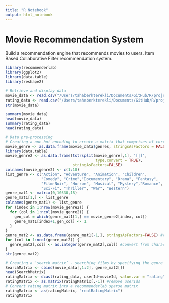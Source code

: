 ```yaml
---
title: "R Notebook"
output: html_notebook
---
```


# Movie Recommendation System
Build a recommendation engine that recommends movies to users. Item Based Collaborative Filter recommendation system.
```r
library(recommenderlab)
library(ggplot2)                       
library(data.table)
library(reshape2)
```
```r
# Retrieve and display data
movie_data <- read.csv("/Users/tahaberkterekli/Documents/GitHub/R/projects/Movie Recommendation System/IMDB-Dataset/movies.csv",stringsAsFactors=FALSE)
rating_data <- read.csv("/Users/tahaberkterekli/Documents/GitHub/R/projects/Movie Recommendation System/IMDB-Dataset/ratings.csv")
str(movie_data)
```
```r
summary(movie_data)
head(movie_data)
summary(rating_data)
head(rating_data)
```
```r
# Data pre-processing
# Creating a one-hot encoding to create a matrix that comprises of corresponding genres for each of the films.
movie_genre <- as.data.frame(movie_data$genres, stringsAsFactors = FALSE)
library(data.table)
movie_genre2 <- as.data.frame(tstrsplit(movie_genre[,1], '[|]',
                                        type.convert = TRUE),
                              stringAsFactors=FALSE)
colnames(movie_genre2) <- c(1:10)
list_genre <- c("Action", "Adventure", "Animation", "Children", 
                "Comedy", "Crime","Documentary", "Drama", "Fantasy",
                "Film-Noir", "Horror", "Musical", "Mystery","Romance",
                "Sci-Fi", "Thriller", "War", "Western")
genre_mat1 <- matrix(0,10330,18)
genre_mat1[1,] <- list_genre
colnames(genre_mat1) <- list_genre
for (index in 1:nrow(movie_genre2)) {
  for (col in 1:ncol(movie_genre2)) {
    gen_col = which(genre_mat1[1,] == movie_genre2[index, col])
    genre_mat1[index+1,gen_col] <- 1
  }
}
genre_mat2 <- as.data.frame(genre_mat1[-1,], stringsAsFactors=FALSE) #remove first row, which was the genre list
for (col in 1:ncol(genre_mat2)) {
  genre_mat2[,col] <- as.integer(genre_mat2[,col]) #convert from characters to integers
} 
str(genre_mat2)
```
```r
# Creating a ‘search matrix’ - searching films by specifying the genre
SearchMatrix <- cbind(movie_data[,1:2], genre_mat2[])
head(SearchMatrix)
ratingMatrix <- dcast(rating_data, userId~movieId, value.var = "rating", na.rm = FALSE)
ratingMatrix <- as.matrix(ratingMatrix[,-1]) #remove userIds
# Convert rating matrix into a recommenderlab sparse matrix
ratingMatrix <- as(ratingMatrix, "realRatingMatrix")
ratingMatrix
```

